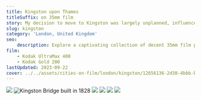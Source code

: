 ```yaml
---
title: Kingston upon Thames
titleSuffix: on 35mm film
story: My decision to move to Kingston was largely unplanned, influenced by the location of the first University that accepted my application. However, this seemingly arbitrary choice turned out to be a fantastic one, as I've grown to adore this city.
slug: kingston
category: 'London, United Kingdom'
seo:
    description: Explore a captivating collection of decent 35mm film photography, capturing the unique charm and vibrant life of Kingston upon Thames, a historic town rich in culture and beauty.
film:
    - Kodak UltraMax 400
    - Kodak Gold 200
lastUpdated: 2023-09-22
cover: ../../assets/cities-on-film/london/kingston/12656136-2d38-4bbb-b5f2-06d17299e1df.webp
---
```

![](../../assets/cities-on-film/london/kingston/22676829-e821-4455-8bff-88121d8f2c88.webp)
![Kingston Bridge built in 1828](../../assets/cities-on-film/london/kingston/12656136-2d38-4bbb-b5f2-06d17299e1df.webp)
![](../../assets/cities-on-film/london/kingston/57aefd8a-a774-4d2f-8c67-0f26c72c49e2.webp)
![](../../assets/cities-on-film/london/kingston/4097b883-1b7d-41a8-870b-1e9a2c6b096b.webp)
![](../../assets/cities-on-film/london/kingston/5e34cd1b-dd69-4076-9c59-6abe530ff644.webp)
![](../../assets/cities-on-film/london/kingston/cfddb65d-cecb-4cca-8cac-6ac2107f3b78.webp)